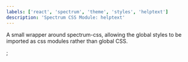 ```yaml
---
labels: ['react', 'spectrum', 'theme', 'styles', 'helptext']
description: 'Spectrum CSS Module: helptext'
---
```



A small wrapper around spectrum-css, allowing the global
styles to be imported as css modules rather than global CSS.

<CSSModulePreview styles={styles} />;
